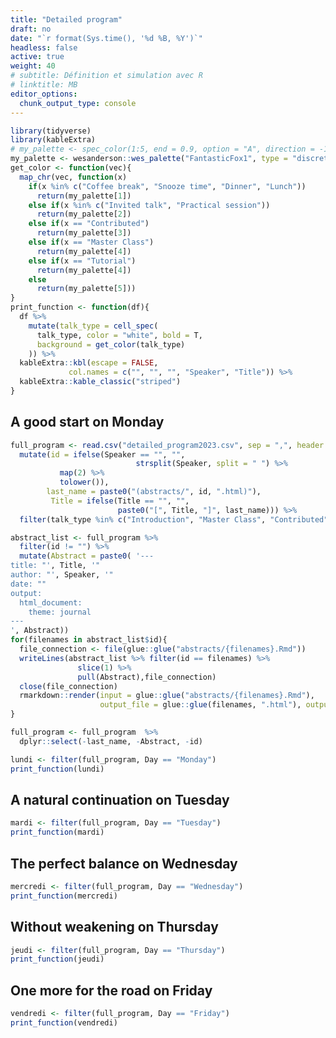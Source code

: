 ```yaml
---
title: "Detailed program"
draft: no
date: "`r format(Sys.time(), '%d %B, %Y')`"
headless: false
active: true
weight: 40
# subtitle: Définition et simulation avec R
# linktitle: MB
editor_options: 
  chunk_output_type: console
---
```



```r
library(tidyverse)
library(kableExtra)
# my_palette <- spec_color(1:5, end = 0.9, option = "A", direction = -1)
my_palette <- wesanderson::wes_palette("FantasticFox1", type = "discrete")
get_color <- function(vec){
  map_chr(vec, function(x) 
    if(x %in% c("Coffee break", "Snooze time", "Dinner", "Lunch"))
      return(my_palette[1])
    else if(x %in% c("Invited talk", "Practical session"))
      return(my_palette[2])
    else if(x == "Contributed")
      return(my_palette[3])
    else if(x == "Master Class")
      return(my_palette[4])
    else if(x == "Tutorial")
      return(my_palette[4])
    else
      return(my_palette[5]))
}
print_function <- function(df){
  df %>% 
    mutate(talk_type = cell_spec(
      talk_type, color = "white", bold = T,
      background = get_color(talk_type)
    )) %>% 
  kableExtra::kbl(escape = FALSE,
             col.names = c("", "", "", "Speaker", "Title")) %>%
  kableExtra::kable_classic("striped")
}
```


<!-- 
TO CHANGE : replace full_abstracts.pdf by the new one
The fully detailed program, containing also the abstracts of the poster session, is available [here](home/full_abstracts.pdf) in the `pdf` format. -->

## A good start on Monday

```r
full_program <- read.csv("detailed_program2023.csv", sep = ",", header = TRUE) %>% 
  mutate(id = ifelse(Speaker == "", "",
                            strsplit(Speaker, split = " ") %>% 
           map(2) %>%
           tolower()),
        last_name = paste0("(abstracts/", id, ".html)"),
         Title = ifelse(Title == "", "",
                        paste0("[", Title, "]", last_name))) %>% 
  filter(talk_type %in% c("Introduction", "Master Class", "Contributed", "Invited talk", "Poster session", "Practical session", "Speed mentoring", "Social event", "Closing", "Tutorial"))

abstract_list <- full_program %>% 
  filter(id != "") %>% 
  mutate(Abstract = paste0( '--- 
title: "', Title, '" 
author: "', Speaker, '"
date: ""
output: 
  html_document:
    theme: journal
---
', Abstract))
for(filenames in abstract_list$id){
  file_connection <- file(glue::glue("abstracts/{filenames}.Rmd"))
  writeLines(abstract_list %>% filter(id == filenames) %>% 
               slice(1) %>% 
               pull(Abstract),file_connection)
  close(file_connection)
  rmarkdown::render(input = glue::glue("abstracts/{filenames}.Rmd"),
                    output_file = glue::glue(filenames, ".html"), output_dir ="abstracts")
}

full_program <- full_program  %>%
  dplyr::select(-last_name, -Abstract, -id) 

```


```r
lundi <- filter(full_program, Day == "Monday")
print_function(lundi)
```


## A natural continuation on  Tuesday 

```r
mardi <- filter(full_program, Day == "Tuesday")
print_function(mardi)
```

## The perfect balance on Wednesday

```r
mercredi <- filter(full_program, Day == "Wednesday")  
print_function(mercredi)
```

## Without weakening on Thursday

```r
jeudi <- filter(full_program, Day == "Thursday") 
print_function(jeudi)
```

## One more for the road on Friday

```r
vendredi <- filter(full_program, Day == "Friday")
print_function(vendredi)
```